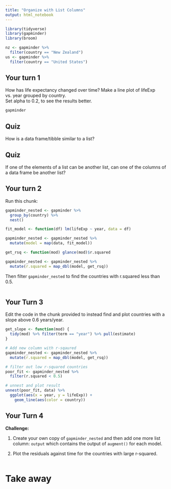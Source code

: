 ```yaml
---
title: "Organize with List Columns"
output: html_notebook
---
```


<!-- This file by Charlotte Wickham is licensed under a Creative Commons Attribution 4.0 International License, adapted from the orignal work at https://github.com/rstudio/master-the-tidyverse by RStudio. -->

```r
library(tidyverse)
library(gapminder)
library(broom)

nz <- gapminder %>%
  filter(country == "New Zealand")
us <- gapminder %>%
  filter(country == "United States")
```

## Your turn 1

How has life expectancy changed over time?
Make a line plot of lifeExp vs. year grouped by country.  
Set alpha to 0.2, to see the results better.

```r
gapminder


```

## Quiz

How is a data frame/tibble similar to a list?

## Quiz

If one of the elements of a list can be another list,
can one of the columns of a data frame be another list?

## Your turn 2

Run this chunk:
```r
gapminder_nested <- gapminder %>%
  group_by(country) %>%
  nest()

fit_model <- function(df) lm(lifeExp ~ year, data = df)

gapminder_nested <- gapminder_nested %>% 
  mutate(model = map(data, fit_model))

get_rsq <- function(mod) glance(mod)$r.squared

gapminder_nested <- gapminder_nested %>% 
  mutate(r.squared = map_dbl(model, get_rsq))
```

Then filter `gapminder_nested` to find the countries with r.squared less than 0.5.  

```r

```

## Your Turn 3

Edit the code in the chunk provided to instead find and plot countries with a slope above 0.6 years/year.

```r
get_slope <- function(mod) {
  tidy(mod) %>% filter(term == "year") %>% pull(estimate)
}

# Add new column with r-sqaured
gapminder_nested <- gapminder_nested %>% 
  mutate(r.squared = map_dbl(model, get_rsq))

# filter out low r-squared countries
poor_fit <- gapminder_nested %>% 
  filter(r.squared < 0.5)

# unnest and plot result
unnest(poor_fit, data) %>%
  ggplot(aes(x = year, y = lifeExp)) + 
    geom_line(aes(color = country))
```

## Your Turn 4

**Challenge:**

1. Create your own copy of `gapminder_nested` and then add one more list column: `output` which contains the output of `augment()` for each model.

2.  Plot the residuals against time for the countries with large r-squared.

```r

```

# Take away


